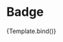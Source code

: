 

<Meta title="Components/Badge" component={Badge} />

# Badge

<Canvas>
  <Story
    name="Primary"
    args={{
      text: "Szczeniak",
      variant: "neutrals",
      size: "medium",
    }}
  >
    {Template.bind()}
  </Story>
</Canvas>

<ArgsTable />

